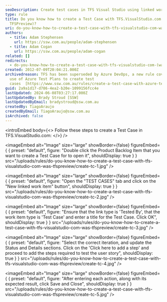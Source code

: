 ```yaml
---
seoDescription: Create test cases in TFS Visual Studio using linked work items and iterations to streamline your testing process.
type: rule
title: Do you know how to create a Test Case with TFS.VisualStudio.com (was
  TFSPreview)?
uri: do-you-know-how-to-create-a-test-case-with-tfs-visualstudio-com-was-tfspreview
authors:
  - title: Adam Stephensen
    url: https://ssw.com.au/people/adam-stephensen
  - title: Adam Cogan
    url: https://ssw.com.au/people/adam-cogan
related: []
redirects:
  - do-you-know-how-to-create-a-test-case-with-tfs-visualstudio-com-(was-tfspreview)
created: 2012-07-09T20:04:21.000Z
archivedreason: TFS has been superseded by Azure DevOps, a new rule covers the
  use of Azure Test Plans to create test
  cases  [https://www.ssw.com.au/rules/create-a-test-case-with-azure-test-plans](/create-a-test-case-with-azure-test-plans)
guid: 2a9a1d17-d786-4ea2-b20e-1099156fcc4e
lastUpdated: 2024-06-08T03:27:17.000Z
lastUpdatedBy: Brady Stroud [SSW]
lastUpdatedByEmail: bradystroud@ssw.com.au
createdBy: TiagoAraujo
createdByEmail: TiagoAraujo@ssw.com.au
isArchived: false
---
```


<introEmbed
  body={<>
Follow these steps to create a Test Case in TFS.VisualStudio.com:
  </>}
/>

<imageEmbed
  alt="Image"
  size="large"
  showBorder={false}
  figureEmbed={ {
    preset: "default",
    figure: "Double click the Product Backlog Item that you want to create a Test Case for to open it",
    shouldDisplay: true
  } }
  src="/uploads/rules/do-you-know-how-to-create-a-test-case-with-tfs-visualstudio-com-was-tfspreview/create-tc-1.jpg"
/>



<imageEmbed
  alt="Image"
  size="large"
  showBorder={false}
  figureEmbed={ {
    preset: "default",
    figure: "Open the \"TEST CASES\" tab and click on the \"New linked work item\" button",
    shouldDisplay: true
  } }
  src="/uploads/rules/do-you-know-how-to-create-a-test-case-with-tfs-visualstudio-com-was-tfspreview/create-tc-2.jpg"
/>



<imageEmbed
  alt="Image"
  size="large"
  showBorder={false}
  figureEmbed={ {
    preset: "default",
    figure: "Ensure that the link type is 'Tested By', that the work item type is 'Test Case' and enter a title for the Test Case. Click OK",
    shouldDisplay: true
  } }
  src="/uploads/rules/do-you-know-how-to-create-a-test-case-with-tfs-visualstudio-com-was-tfspreview/create-tc-3.jpg"
/>



<imageEmbed
  alt="Image"
  size="large"
  showBorder={false}
  figureEmbed={ {
    preset: "default",
    figure: "Select the correct iteration, and update the Status and Details sections. Click on the 'Click here to add a step' and proceed to add the steps required to test the user story",
    shouldDisplay: true
  } }
  src="/uploads/rules/do-you-know-how-to-create-a-test-case-with-tfs-visualstudio-com-was-tfspreview/create-tc-4.jpg"
/>



<imageEmbed
  alt="Image"
  size="large"
  showBorder={false}
  figureEmbed={ {
    preset: "default",
    figure: "After entering each action, along with its expected result, click Save and Close",
    shouldDisplay: true
  } }
  src="/uploads/rules/do-you-know-how-to-create-a-test-case-with-tfs-visualstudio-com-was-tfspreview/create-tc-5.jpg"
/>

